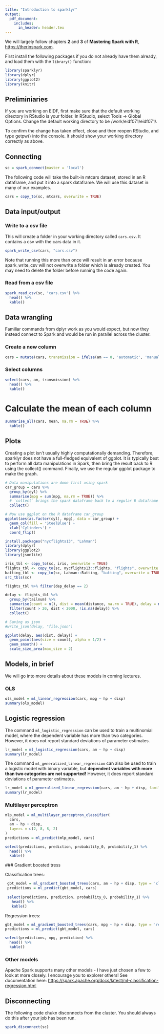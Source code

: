 ```yaml
---
title: "Introduction to sparklyr"
output:
  pdf_document:
    includes:
      in_header: header.tex
---
```


We will largely follow chapters **2** and **3** of **Mastering Spark with R**, [https://therinspark.com](https://therinspark.com/index.html).

First install the following packages if you do not already have them already, and load them with the `library()` function: 

```r
library(sparklyr)
library(dplyr)
library(ggplot2)
library(knitr)
```


## Preliminiaries

If you are working on EIDF, first make sure that the default working directory in RStudio is your folder. In RStudio, select Tools -> Global Options. Change the default working directory to be /work/eidf071/eidf071/<your username>.

To confirm the change has taken effect, close and then reopen RStudio, and type getpw() into the console. It should show your working directory correctly as above.

## Connecting

```r
sc = spark_connect(master = 'local')
```

The following code will take the built-in mtcars dataset, stored in an R dataframe, and put it into a spark dataframe. We will use this dataset in many of our examples.


```r
cars = copy_to(sc, mtcars, overwrite = TRUE)
```

## Data input/output

### Write to a csv file

This will create a folder in your working directory called `cars.csv`. It 
contains a csv with the cars data in it.

```r
spark_write_csv(cars, "cars.csv")
```

Note that running this more than once will result in an error because 
spark_write_csv will not overwrite a folder which is already created. You
may need to delete the folder before running the code again.

### Read from a csv file

```r
spark_read_csv(sc, 'cars.csv') %>%
  head() %>%
  kable()
```

## Data wrangling

Familiar commands from dplyr work as you would expect, but now they
instead connect to Spark and would be run in parallel across the cluster.

### Create a new column

```r
cars = mutate(cars, transmission = ifelse(am == 0, 'automatic', 'manual'))
```

### Select columns

```r
select(cars, am, transmission) %>%
  head() %>%
  kable()
```

# Calculate the mean of each column

```r
summarise_all(cars, mean, na.rm = TRUE) %>%
  kable()
```

## Plots

Creating a plot isn't usually highly computationally demanding. Therefore, sparklyr
does not have a full-fledged equivalent of ggplot. It is typically best to perform all 
data manipulations in Spark, then bring the result back to R using the collect() 
command. Finally, we use the regular ggplot package to make the graph.

```r
# Data manipulations are done first using spark
car_group = cars %>%
  group_by(cyl) %>%
  summarise(mpg = sum(mpg, na.rm = TRUE)) %>%
  # `collect` brings the spark dataframe back to a regular R dataframe
  collect()

# Now use ggplot on the R dataframe car_group
ggplot(aes(as.factor(cyl), mpg), data = car_group) +
  geom_col(fill = 'SteelBlue') +
  xlab('Cylinders') +
  coord_flip()
```

```r
install.packages("nycflights13", "Lahman")
library(dplyr)
library(ggplot2)
library(jsonlite)

iris_tbl <- copy_to(sc, iris, overwrite = TRUE)
flights_tbl <- copy_to(sc, nycflights13::flights, "flights", overwrite = TRUE)
batting_tbl <- copy_to(sc, Lahman::Batting, "batting", overwrite = TRUE)
src_tbls(sc)

flights_tbl %>% filter(dep_delay == 2)

delay <- flights_tbl %>% 
  group_by(tailnum) %>%
  summarise(count = n(), dist = mean(distance, na.rm = TRUE), delay = mean(arr_delay, na.rm = TRUE)) %>%
  filter(count > 20, dist < 2000, !is.na(delay)) %>%
  collect()

# Saving as json
#write_json(delay, "file.json")

ggplot(delay, aes(dist, delay)) +
  geom_point(aes(size = count), alpha = 1/2) +
  geom_smooth() +
  scale_size_area(max_size = 2)
```

## Models, in brief

We will go into more details about these models in coming lectures.

### OLS

```r
ols_model = ml_linear_regression(cars, mpg ~ hp + disp)
summary(ols_model)
```

## Logistic regression

The command `ml_logistic_regression` can be used to train a multinomial model, where
the dependent variable has more than two categories. However, it does not report
standard deviations of parameter estimates.

```r
lr_model = ml_logistic_regression(cars, am ~ hp + disp)
summary(lr_model)
```

The command `ml_generalized_linear_regression` can also be used to train a 
logistic model with binary variable, but **dependent variables with more than
two categories are not supported!** However, it does report standard deviations
of parameter estimates.

```r
lr_model = ml_generalized_linear_regression(cars, am ~ hp + disp, family = 'binomial')
summary(lr_model)
```

### Multilayer perceptron

```r
mlp_model = ml_multilayer_perceptron_classifier(
  cars,
  am ~ hp + disp,
  layers = c(2, 8, 8, 2)
)
predictions = ml_predict(mlp_model, cars)

select(predictions, prediction, probability_0, probability_1) %>%
  head() %>%
  kable()
```

 ### Gradient boosted tress
 
 Classification trees:
 
```r
 gbt_model = ml_gradient_boosted_trees(cars, am ~ hp + disp, type = 'classification')
 predictions = ml_predict(gbt_model, cars)
 
 select(predictions, prediction, probability_0, probability_1) %>%
   head() %>%
   kable()
```

Regression trees:

```r
gbt_model = ml_gradient_boosted_trees(cars, mpg ~ hp + disp, type = 'regression')
predictions = ml_predict(gbt_model, cars)

select(predictions, mpg, prediction) %>%
  head() %>%
  kable()
```

### Other models

Apache Spark supports many other models - I have just chosen a few to look at
more closely. I encourage you to explorer others! See documentation here:
[https://spark.apache.org/docs/latest/ml-classification-regression.html](https://spark.apache.org/docs/latest/ml-classification-regression.html)

## Disconnecting

The following code chukn disconnects from the cluster. You should always do this
after your job has been run.

```r
spark_disconnect(sc)
```
